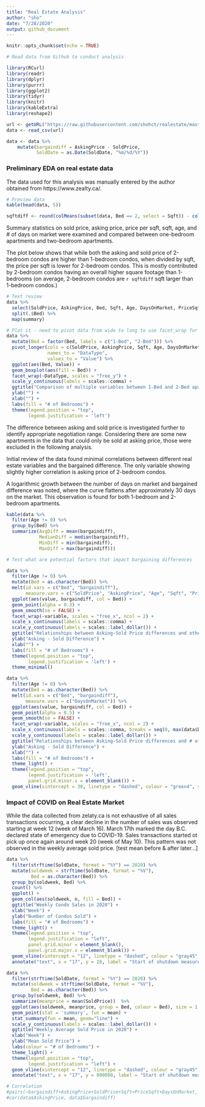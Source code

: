 ```yaml
---
title: "Real Estate Analysis"
author: "sho"
date: "7/28/2020"
output: github_document
---
```


```r
knitr::opts_chunk$set(echo = TRUE)
```


```r

# Read data from Github to conduct analysis

library(RCurl)
library(readr)
library(dplyr)
library(purrr)
library(ggplot2)
library(tidyr)
library(knitr)
library(kableExtra)
library(reshape2)

url <- getURL("https://raw.githubusercontent.com/shohct/realestate/master/RealestateData.csv")
data <- read_csv(url)

data <- data %>% 
    mutate(bargaindiff = AskingPrice - SoldPrice,
           SoldDate = as.Date(SoldDate, "%m/%d/%Y"))
```

### Preliminary EDA on real estate data

The data used for this analysis was manually entered by the author obtained from https://www.zealty.ca/.
```r
# Preview data
kable(head(data, 5))

sqftdiff <- round(colMeans(subset(data, Bed == 2, select = Sqft)) - colMeans(subset(data, Bed == 1, select = Sqft)), 2)
```

Summary statistics on sold price, asking price, price per sqft, sqft, age, and # of days on market were examined and compared between one-bedroom apartments and two-bedroom apartments. 

The plot below shows that while both the asking and sold price of 2-bedroom condos are higher than 1-bedroom condos, when divided by sqft, the price per sqft is lower for 2-bedroom condos. This is mostly contributed by 2-bedroom condos having an overall higher square footage than 1-bedrooms (on average, 2-bedroom condos are `r sqftdiff` sqft larger than 1-bedroom condos.)

```r
# Text review
data %>% 
  select(SoldPrice, AskingPrice, Bed, Sqft, Age, DaysOnMarket, PriceSqft) %>% 
  split(.$Bed) %>% 
  map(summary)

# Plot it - need to pivot data from wide to long to use facet_wrap for all y values
data %>% 
  mutate(Bed = factor(Bed, labels = c("1-Bed", "2-Bed"))) %>% 
  pivot_longer(cols = c(SoldPrice, AskingPrice, Sqft, Age, DaysOnMarket, PriceSqft),
               names_to = "DataType",
               values_to = "Value") %>% 
  ggplot(aes(Bed, Value)) +
  geom_boxplot(aes(fill = Bed)) +
  facet_wrap(~DataType, scales = "free_y") +
  scale_y_continuous(labels = scales::comma) +
  ggtitle("Comparison of multiple variables between 1-Bed and 2-Bed apartments") +
  ylab("") +
  xlab("") +
  labs(fill = "# of Bedrooms") +
  theme(legend.position = "top",
        legend.justification = 'left')
```

The difference between asking and sold price is investigated further to identify appropriate negotiation range. Considering there are some new apartments in the data that could only be sold at asking price, those were excluded in the following analysis.

Initial review of the data found minimal correlations between different real estate variables and the bargained difference. The only variable showing slightly higher correlation is asking price of 2-bedroom condos.

A logarithmic growth between the number of days on market and bargained difference was noted, where the curve flattens after approximately 30 days on the market. This observation is found for both 1-bedroom and 2-bedroom apartments.

```r
kable(data %>% 
  filter(Age != 0) %>% 
  group_by(Bed) %>% 
  summarize(AvgDiff = mean(bargaindiff),
            MedianDiff = median(bargaindiff),
            MinDiff = min(bargaindiff),
            MaxDiff = max(bargaindiff)))

# Test what are potential factors that impact bargaining differences

data %>% 
  filter(Age != 0) %>% 
  mutate(Bed = as.character(Bed)) %>% 
  melt(id.vars = c("Bed", "bargaindiff"), 
       measure.vars = c("SoldPrice", "AskingPrice", "Age", "Sqft", "PriceSqft", "DaysOnMarket")) %>% 
  ggplot(aes(value, bargaindiff, col = Bed)) +
  geom_point(alpha = 0.3) +
  geom_smooth(se = FALSE) +
  facet_wrap(~variable, scales = "free_x", ncol = 2) +
  scale_x_continuous(labels = scales::comma) +
  scale_y_continuous(labels = scales::label_dollar()) +
  ggtitle("Relationships between Asking-Sold Price differences and other variables") +
  ylab("Asking - Sold Difference") +
  xlab("") +
  labs(fill = "# of Bedrooms") +
  theme(legend.position = "top",
        legend.justification = 'left') +
  theme_minimal()
```

``` r
data %>% 
  filter(Age != 0) %>% 
  mutate(Bed = as.character(Bed)) %>% 
  melt(id.vars = c("Bed", "bargaindiff"), 
       measure.vars = c("DaysOnMarket")) %>% 
  ggplot(aes(value, bargaindiff, col = Bed)) +
  geom_point(alpha = 0.5) +
  geom_smooth(se = FALSE) +
  facet_wrap(~variable, scales = "free_x", ncol = 2) +
  scale_x_continuous(labels = scales::comma, breaks = seq(0, max(data$DaysOnMarket) + 10, by = 10)) +
  scale_y_continuous(labels = scales::label_dollar()) +
  ggtitle("Relationships between Asking-Sold Price differences and # of Days on Market") +
  ylab("Asking - Sold Difference") +
  xlab("") +
  labs(fill = "# of Bedrooms") +
  theme_light() + 
  theme(legend.position = "top",
        legend.justification = 'left',
        panel.grid.minor.x = element_blank()) +
  geom_vline(xintercept = 30, linetype = "dashed", colour = "green4", size = 1)
```

### Impact of COVID on Real Estate Market

While the data collected from zelaty.ca is not exhaustive of all sales transactions occurring, a clear decline in the number of sales was observed starting at week 12 (week of March 16). March 17th marked the day B.C. declared state of emergency due to COVID-19. Sales transactions started ot pick up once again around week 20 (week of May 10). This pattern was not observed in the weekly average sold price. [test mean before & after later...]

```r

data %>% 
  filter(strftime(SoldDate, format = "%Y") == 2020) %>% 
  mutate(soldweek = strftime(SoldDate, format = "%V"),
         Bed = as.character(Bed)) %>% 
  group_by(soldweek, Bed) %>% 
  count() %>% 
  ggplot() +
  geom_col(aes(soldweek, n, fill = Bed)) +
  ggtitle("Weekly Condo Sales in 2020") +
  xlab("Week") +
  ylab("Number of Condos Sold") +
  labs(fill = "# of Bedrooms") +
  theme_light() +
  theme(legend.position = "top",
        legend.justification = "left",
        panel.grid.minor = element_blank(),
        panel.grid.major.x = element_blank()) +
  geom_vline(xintercept = "12", linetype = "dashed", colour = "gray45", size = 1) +
  annotate("text", x = "17", y = 28, label = "Start of shutdown measures in B.C. (Mar 17)", colour = "gray45")

data %>% 
  filter(strftime(SoldDate, format = "%Y") == 2020) %>% 
  mutate(soldweek = strftime(SoldDate, format = "%V"),
         Bed = as.character(Bed)) %>% 
  group_by(soldweek, Bed) %>% 
  summarize(meanprice = mean(SoldPrice))  %>% 
  ggplot(aes(soldweek, meanprice, group = Bed, colour = Bed), size = 1.5) +
  geom_point(stat = 'summary', fun = mean) +
  stat_summary(fun = mean, geom="line") +
  scale_y_continuous(labels = scales::label_dollar()) + 
  ggtitle("Weekly Average Sold Price in 2020") +
  xlab("Week") +
  ylab("Mean Sold Price") +
  labs(colour = "# of Bedrooms") +
  theme_light() +
  theme(legend.position = "top",
        legend.justification = "left") +
  geom_vline(xintercept = "12", linetype = "dashed", colour = "gray45", size = 1) +
  annotate("text", x = "17", y = 800000, label = "Start of shutdown measures in B.C. (Mar 17)", colour = "gray45")

# Correlation
#pairs(~bargaindiff+AskingPrice+SoldPrice+Sqft+PriceSqft+DaysOnMarket, data = data, main = "test")
#cor(data$AskingPrice, data$bargaindiff)

```

